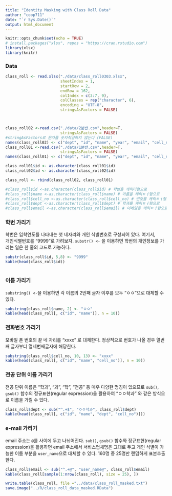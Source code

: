 ```yaml
---
title: "Identity Masking with Class Roll Data"
author: "coop711"
date: "`r Sys.Date()`"
output: html_document
---
```



```r
knitr::opts_chunk$set(echo = TRUE)
# install.packages("xlsx", repos = "https://cran.rstudio.com")
library(xlsx)
library(knitr)
```

### Data

```r
class_roll <- read.xlsx("./data/class_roll0303.xlsx", 
                        sheetIndex = 1, 
                        startRow = 2, 
                        endRow = 162, 
                        colIndex = c(3:7, 9), 
                        colClasses = rep("character", 6), 
                        encoding = "UTF-8", 
                        stringsAsFactors = FALSE)



class_roll02 <-read.csv("./data/2분반.csv",header=T,
                        stringsAsFactors = FALSE)
#stringAsFactors로 문자를 숫자취급하지 않는다 (FALSE)
names(class_roll02) <- c("dept", "id", "name", "year", "email", "cell_no")
class_roll01 <-read.csv("./data/1분반.csv",header=T,
                        stringsAsFactors = FALSE)
names(class_roll01) <- c("dept", "id", "name", "year", "email", "cell_no")

class_roll01$id <- as.character(class_roll01$id)
class_roll02$id <- as.character(class_roll02$id)

class_roll <- rbind(class_roll02, class_roll01)

#class_roll$id <-as.character(class_roll$id) # 학번을 캐릭터형으로
#class_roll$name <-as.character(class_roll$name) # 이름을 캐릭ㅌㅓ형으로
#class_roll$cell_no <-as.character(class_roll$cell_no) # 번호를 캐릭ㅌㅓ형으로
#class_roll$dept <-as.character(class_roll$dept) # 학과를 캐릭ㅌㅓ형으로
#class_roll$email <-as.character(class_roll$email) # 이메일을 캐릭ㅌㅓ형으로

```

### 학번 가리기

학번은 입학연도를 나타내는 첫 네자리와 개인 식별번호로 구성되어 있다. 여기서,  
개인식별번호를 "9999"로 가려보자. `substr() <-` 을 이용하면 학번의 개인정보를 가리는 일은 한 줄의 코드로 가능하다. 

```r
substr(class_roll$id, 5,8) <- "9999"
kable(head(class_roll$id))



```

### 이름 가리기

`substring() <- `을 이용하면 각 이름의 2번째 글자 이후를 모두 "ㅇㅇ"으로 대체할 수 있다. 

```r
substring(class_roll$name, 2) <- "ㅇㅇ"
kable(head(class_roll[, c("id", "name")], n = 10))
```

### 전화번호 가리기

모바일 폰 번호의 끝 네 자리를 "xxxx" 로 대체한다. 정상적으로 번호가 나올 경우 열번째 글자부터 열세번째글자에 해당한다.

```r
substring(class_roll$cell_no, 10, 13) <- "xxxx"
kable(head(class_roll[, c("id", "name", "cell_no")], n = 10))
```

### 전공 단위 이름 가리기

전공 단위 이름은 "학과", "과", "학", "전공"  등 매우 다양한 명칭이 있으므로 `sub()`, `gsub()` 함수의 정규표현(regular expression)을 활용하여 "ㅇㅇ학과" 와 같은 방식으로 이름을 가릴 수 있다. 

```r
class_roll$dept <- sub("^.+$", "ㅇㅇ학과", class_roll$dept)
kable(head(class_roll[, c("id", "name", "dept", "cell_no")]))
```

### e-mail 가리기

email 주소는 `@`를 사이에 두고 나뉘어진다. 
`sub()`, `gsub()` 함수와 정규표현(regular expression)을 활용하면 email 주소에서 서비스업체명은 그대로 두고 개인 식별이 가능한 이름 부분을 `user_name`으로 대체할 수 있다. 160명 중 25명만 랜덤하게 표본추출한다.

```r
class_roll$email <- sub("^.+@", "user_name@", class_roll$email)
kable(class_roll[sample(1:nrow(class_roll), size = 25), ])
```


```r
write.table(class_roll, file ="../data/class_roll_masked.txt")
save.image("../R/class_roll_data_masked.RData")
```
